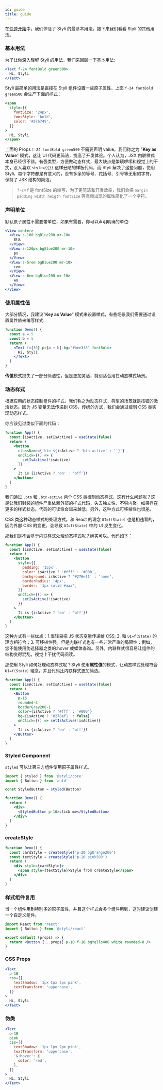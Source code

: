 ```yaml
---
id: guide
title: guide
---
```


在[快速开始](/docs/getting-started)中，我们体验了 Styli 的最基本用法，接下来我们看看 Styli 的其他用法。

### 基本用法

为了让你深入理解 Styli 的用法，我们来回顾一下基本用法:

```jsx live
<Text f-24 fontBold green500>
  Hi, Styli
</Text>
```

Styli 最简单的用法是直接在 Styli 组件设置一些原子属性，上面 `f-24 fontBold green500` 会生产下面的样式：

```jsx
<span
  style={{
    fontSize: '24px',
    fontStyle: 'bold',
    color: '#276749',
  }}
>
  Hi, Styli
</span>
```

上面的 Props `f-24 fontBold green500` 不需要声明 value，我们称之为 "**Key as Value**" 模式，这让 UI 代码更简洁，提高了开发体验。个人认为，JSX 内联样式本身已经很不错，有强类型，方便做动态样式，最大缺点是繁琐啰嗦和视觉上的干扰，没人喜欢 `style={{}}` 这样丑陋的样板代码，而 Styli 解决了这些问题，使用 Styli，每个字符都是有意义的，没有多余的等号、花括号、引号等无用的字符，保持了 JSX 结构的简洁。

> `f-24` f 是 fontSize 的缩写，为了更简洁和开发效率，我们会把 `margin padding width heigth fontSize` 等高频出现的属性简化了一个字符。

### 声明单位

默认原子属性不需要带单位，如果有需要，你可以声明明确的单位:

```jsx live
<View center>
  <View s-100 bgBlue200 mr-10>
    默认
  </View>
  <View s-120px bgBlue200 mr-10>
    px
  </View>
  <View s-5rem bgBlue200 mr-10>
    rem
  </View>
  <View s-6em bgBlue200 mr-10>
    em
  </View>
</View>
```

### 使用属性值

大部分情况，我建议"**Key as Value**" 模式来设置样式，有些场景我们需要通过设置属性值来编写样式:

```jsx live
function Demo() {
  const a = 5
  const b = 5
  return (
    <Text f={30} p={a + b} bg="#bee3f8" fontBold>
      Hi, Styli
    </Text>
  )
}
```

**传值**模式损失了一部分简洁性，但是更加灵活，特别适合用在动态样式场景。

### 动态样式

根据应用的状态控制组件的样式，我们称之为动态样式，典型的场景就是按钮的激活状态。因为 JS 变量无法传递到 CSS，传统的方式，我们会通过控制 CSS 类实现动态样式。

你应该见过类似下面的代码：

```jsx live
function App() {
  const [isActive, setIsActive] = useState(false)
  return (
    <button
      className={`btn ${isActive ? 'btn-active' : ''}`}
      onClick={() => {
        setIsActive(!isActive)
      }}
    >
      It is {isActive ? 'on' : 'off'}!
    </button>
  )
}
```

我们通过 `.btn` 和 `.btn-active` 两个 CSS 类控制动态样式，这有什么问题呢？这是让我们封装的组件严重依赖外部的样式代码，失去独立性，不够内聚。如果存在更多的样式状态，代码的可读性会越来越低。另外，这种方式可移植性也很差。

CSS 类这种动态样式的处理方式，和 React 的理念 `UI=f(State)` 也是相违背的，因为外部 CSS 的变更，会导致 `UI=f(State)` 中的 UI 发生变化。

那我们是不会基于内联样式处理动态样式呢？确实可以。代码如下：

```jsx live
function App() {
  const [isActive, setIsActive] = useState(false)
  return (
    <button
      style={{
        padding: '15px',
        color: isActive ? '#fff' : '#000',
        background: isActive ? '#276ef1' : 'none',
        borderRadius: '4px',
        border: '1px solid #aaa',
      }}
      onClick={() => {
        setIsActive(!isActive)
      }}
    >
      It is {isActive ? 'on' : 'off'}!
    </button>
  )
}
```

这种方式有一些优点：1.很轻易把 JS 状态变量传递给 CSS; 2. 和 `UI=f(State)` 的理念相符合；3. 可移植性强。但是内联样式也有一些非常严重的局限性：例如，您不能使用伪选择器之类的:hover 或媒体查询。另外，内联样式很容易让组件的结构变得混乱，视觉上干扰代码阅读。

那使用 Styli 如何处理动态样式呢？Styli 使用**属性值**的模式，让动态样式处理符合 `UI=f(State)` 理念，并且代码比内联样式更加简洁。

```jsx live
function App() {
  const [isActive, setIsActive] = useState(false)
  return (
    <Button
      p-15
      rounded-4
      borderGray200-1
      color={isActive ? '#fff' : '#000'}
      bg={isActive ? '#276ef1' : false}
      onClick={() => setIsActive(!isActive)}
    >
      It is {isActive ? 'on' : 'off'}!
    </Button>
  )
}
```

### Styled Component

`styled` 可以让第三方组件使用原子属性样式。

```jsx
import { styled } from '@styli/core'
import { Button } from 'antd'

const StyledButton = styled(Button)

function Demo() {
  return (
    <div>
      <StyledButton p-10>click me</StyledButton>
    </div>
  )
}
```

### createStyle

```jsx live
function Demo() {
  const cardStyle = createStyle('p-20 bgOrange200')
  const textStyle = createStyle('p-10 pink500')
  return (
    <div style={cardStyle}>
      <span style={textStyle}>Style from createStyle</span>
    </div>
  )
}
```

### 样式组件复用

当一个组件用到特别多的原子属性，并且这个样式会多个组件用到，这时建议创建一个自定义组件。

```jsx
import React from 'react'
import { Button } from '@styli/react'

export default (props) => {
  return <Button {...props} p-10 f-18 bgYello400 white rounded-8 />
}
```

### CSS Props

```jsx
<Text
  p-10
  css={{
    textShadow: '1px 1px 2px pink',
    textTransform: 'uppercase',
  }}
>
  Hi, Styli
</Text>
```

### 伪类

```jsx
<Text
  p-10
  pink
  css={{
    textShadow: '1px 1px 2px pink',
    textTransform: 'uppercase',
    '&:hover': {
      color: 'red',
    },
  }}
>
  Hi, Styli
</Text>
```
